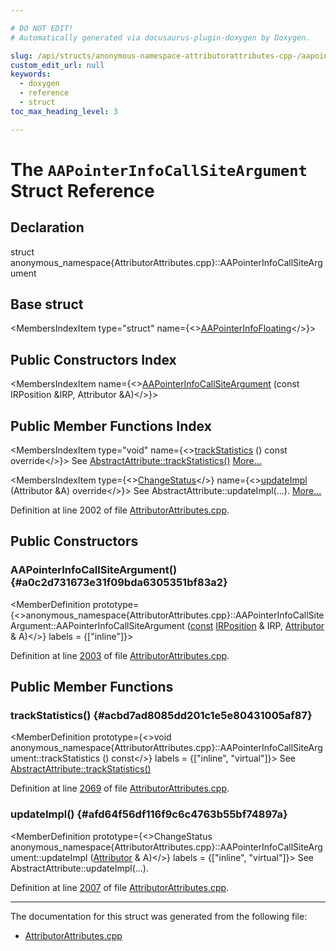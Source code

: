 ```yaml
---

# DO NOT EDIT!
# Automatically generated via docusaurus-plugin-doxygen by Doxygen.

slug: /api/structs/anonymous-namespace-attributorattributes-cpp-/aapointerinfocallsiteargument
custom_edit_url: null
keywords:
  - doxygen
  - reference
  - struct
toc_max_heading_level: 3

---
```





# The `AAPointerInfoCallSiteArgument` Struct Reference

<DoxygenPage pluginConfig={pluginConfig}>



## Declaration

<CodeBlock>struct anonymous_namespace{AttributorAttributes.cpp}::AAPointerInfoCallSiteArgument</CodeBlock>

## Base struct

<MembersIndex>

<MembersIndexItem
  type="struct"
  name={<><a href="/docs/api/structs/anonymous-namespace-attributorattributes-cpp-/aapointerinfofloating">AAPointerInfoFloating</a></>}>
</MembersIndexItem>

</MembersIndex>

## Public Constructors Index

<MembersIndex>

<MembersIndexItem
  name={<><a href="#a0c2d731673e31f09bda6305351bf83a2">AAPointerInfoCallSiteArgument</a> (const IRPosition &amp;IRP, Attributor &amp;A)</>}>
</MembersIndexItem>

</MembersIndex>

## Public Member Functions Index

<MembersIndex>

<MembersIndexItem
  type="void"
  name={<><a href="#acbd7ad8085dd201c1e5e80431005af87">trackStatistics</a> () const override</>}>
See <a href="/docs/api/structs/llvm/abstractattribute/#add85e4d78cefc67429904d7492aff9a4">AbstractAttribute::trackStatistics()</a> <a href="#acbd7ad8085dd201c1e5e80431005af87">More...</a>
</MembersIndexItem>

<MembersIndexItem
  type={<><a href="/docs/api/namespaces/llvm/#acd850975ae5042cacb64a9d0ea4715f3">ChangeStatus</a></>}
  name={<><a href="#afd64f56df116f9c6c4763b55bf74897a">updateImpl</a> (Attributor &amp;A) override</>}>
See AbstractAttribute::updateImpl(...). <a href="#afd64f56df116f9c6c4763b55bf74897a">More...</a>
</MembersIndexItem>

</MembersIndex>


Definition at line 2002 of file <a href="/docs/api/files/lib/lib/transforms/lib/transforms/ipo/attributorattributes-cpp">AttributorAttributes.cpp</a>.

<SectionDefinition>

## Public Constructors

### AAPointerInfoCallSiteArgument() {#a0c2d731673e31f09bda6305351bf83a2}

<MemberDefinition
  prototype={<>anonymous&#95;namespace&#123;AttributorAttributes.cpp&#125;::AAPointerInfoCallSiteArgument::AAPointerInfoCallSiteArgument (<a href="/docs/api/files/lib/lib/target/lib/target/aarch64/aarch64promoteconstant-cpp/#a90f8350fecae261c25be85d38b451bff">const</a> <a href="/docs/api/structs/llvm/irposition">IRPosition</a> &amp; IRP, <a href="/docs/api/structs/llvm/attributor">Attributor</a> &amp; A)</>}
  labels = {["inline"]}>

Definition at line <a href="/docs/api/files/lib/lib/transforms/lib/transforms/ipo/attributorattributes-cpp/#l02003">2003</a> of file <a href="/docs/api/files/lib/lib/transforms/lib/transforms/ipo/attributorattributes-cpp">AttributorAttributes.cpp</a>.
</MemberDefinition>

</SectionDefinition>

<SectionDefinition>

## Public Member Functions

### trackStatistics() {#acbd7ad8085dd201c1e5e80431005af87}

<MemberDefinition
  prototype={<>void anonymous&#95;namespace&#123;AttributorAttributes.cpp&#125;::AAPointerInfoCallSiteArgument::trackStatistics () const</>}
  labels = {["inline", "virtual"]}>
See <a href="/docs/api/structs/llvm/abstractattribute/#add85e4d78cefc67429904d7492aff9a4">AbstractAttribute::trackStatistics()</a>

Definition at line <a href="/docs/api/files/lib/lib/transforms/lib/transforms/ipo/attributorattributes-cpp/#l02069">2069</a> of file <a href="/docs/api/files/lib/lib/transforms/lib/transforms/ipo/attributorattributes-cpp">AttributorAttributes.cpp</a>.
</MemberDefinition>

### updateImpl() {#afd64f56df116f9c6c4763b55bf74897a}

<MemberDefinition
  prototype={<>ChangeStatus anonymous&#95;namespace&#123;AttributorAttributes.cpp&#125;::AAPointerInfoCallSiteArgument::updateImpl (<a href="/docs/api/structs/llvm/attributor">Attributor</a> &amp; A)</>}
  labels = {["inline", "virtual"]}>
See AbstractAttribute::updateImpl(...).

Definition at line <a href="/docs/api/files/lib/lib/transforms/lib/transforms/ipo/attributorattributes-cpp/#l02007">2007</a> of file <a href="/docs/api/files/lib/lib/transforms/lib/transforms/ipo/attributorattributes-cpp">AttributorAttributes.cpp</a>.
</MemberDefinition>

</SectionDefinition>

<hr/>

The documentation for this struct was generated from the following file:

<ul>
<li><a href="/docs/api/files/lib/lib/transforms/lib/transforms/ipo/attributorattributes-cpp">AttributorAttributes.cpp</a></li>
</ul>

</DoxygenPage>
